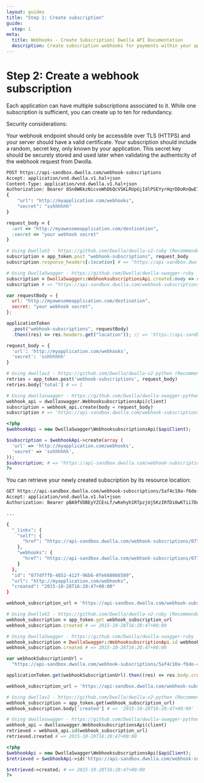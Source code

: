 ```yaml
---
layout: guides
title: "Step 1: Create subscription"
guide:
  step: 1
meta:
  title: Webhooks - Create Subscription| Dwolla API Documentation
  description: Create subscription webhooks for payments within your application by utilizing our open bank transfer API with no transaction fees.
---
```


# Step 2: Create a webhook subscription

Each application can have multiple subscriptions associated to it. While one subscription is sufficient, you can create up to ten for redundancy.

Security considerations:

Your webhook endpoint should only be accessible over TLS (HTTPS) and your server should have a valid certificate. Your subscription should include a random, secret key, only known by your application. This secret key should be securely stored and used later when validating the authenticity of the webhook request from Dwolla.

```bash
POST https://api-sandbox.dwolla.com/webhook-subscriptions
Accept: application/vnd.dwolla.v1.hal+json
Content-Type: application/vnd.dwolla.v1.hal+json
Authorization: Bearer 0Sn0W6kzNicvoWhDbQcVSKLRUpGjIdlPSEYyrHqrDDoRnQwE7Q
{
    "url": "http://myapplication.com/webhooks",
    "secret": "sshhhhhh"
}
```

```ruby
request_body = {
  :url => "http://myawesomeapplication.com/destination",
  :secret => "your webhook secret"
}

# Using DwollaV2 - https://github.com/Dwolla/dwolla-v2-ruby (Recommended)
subscription = app_token.post "webhook-subscriptions", request_body
subscription.response_headers[:location] # => "https://api-sandbox.dwolla.com/webhook-subscriptions/5af4c10a-f6de-4ac8-840d-42cb65454216"

# Using DwollaSwagger - https://github.com/Dwolla/dwolla-swagger-ruby
subscription = DwollaSwagger::WebhooksubscriptionsApi.create(:body => request_body)
subscription # => "https://api-sandbox.dwolla.com/webhook-subscriptions/5af4c10a-f6de-4ac8-840d-42cb65454216"
```

```javascript
var requestBody = {
  url: "http://myawesomeapplication.com/destination",
  secret: "your webhook secret",
};

applicationToken
  .post("webhook-subscriptions", requestBody)
  .then((res) => res.headers.get("location")); // => 'https://api-sandbox.dwolla.com/webhook-subscriptions/5af4c10a-f6de-4ac8-840d-42cb65454216'
```

```python
request_body = {
  'url': 'http://myapplication.com/webhooks',
  'secret': 'sshhhhhh'
}

# Using dwollav2 - https://github.com/Dwolla/dwolla-v2-python (Recommended)
retries = app_token.post('webhook-subscriptions', request_body)
retries.body['total'] # => 1

# Using dwollaswagger - https://github.com/Dwolla/dwolla-swagger-python
webhook_api = dwollaswagger.WebhooksubscriptionsApi(client)
subscription = webhook_api.create(body = request_body)
subscription # => 'https://api-sandbox.dwolla.com/webhook-subscriptions/5af4c10a-f6de-4ac8-840d-42cb65454216'
```

```php
<?php
$webhookApi = new DwollaSwagger\WebhooksubscriptionsApi($apiClient);

$subscription = $webhookApi->create(array (
  'url' => 'http://myapplication.com/webhooks',
  'secret' => 'sshhhhhh',
));
$subscription; # => "https://api-sandbox.dwolla.com/webhook-subscriptions/5af4c10a-f6de-4ac8-840d-42cb65454216"
?>
```

You can retrieve your newly created subscription by its resource location:

```bash
GET https://api-sandbox.dwolla.com/webhook-subscriptions/5af4c10a-f6de-4ac8-840d-42cb65454216
Accept: application/vnd.dwolla.v1.hal+json
Authorization: Bearer pBA9fVDBEyYZCEsLf/wKehyh1RTpzjUj5KzIRfDi0wKTii7DqY

...

{
  "_links": {
    "self": {
      "href": "https://api-sandbox.dwolla.com/webhook-subscriptions/077dfffb-4852-412f-96b6-0fe668066589"
    },
    "webhooks": {
      "href": "https://api-sandbox.dwolla.com/webhook-subscriptions/077dfffb-4852-412f-96b6-0fe668066589/webhooks"
    }
  },
  "id": "077dfffb-4852-412f-96b6-0fe668066589",
  "url": "http://myapplication.com/webhooks",
  "created": "2015-10-28T16:20:47+00:00"
}
```

```ruby
webhook_subscription_url = 'https://api-sandbox.dwolla.com/webhook-subscriptions/5af4c10a-f6de-4ac8-840d-42cb65454216'

# Using DwollaV2 - https://github.com/Dwolla/dwolla-v2-ruby (Recommended)
webhook_subscription = app_token.get webhook_subscription_url
webhook_subscription.created # => 2015-10-28T16:20:47+00:00

# Using DwollaSwagger - https://github.com/Dwolla/dwolla-swagger-ruby
webhook_subscription = DwollaSwagger::WebhooksubscriptionApi.id webhook_subscription_url
webhook_subscription.created # => 2015-10-28T16:20:47+00:00
```

```javascript
var webhookSubscriptionUrl =
  "https://api-sandbox.dwolla.com/webhook-subscriptions/5af4c10a-f6de-4ac8-840d-42cb65454216";

applicationToken.get(webhookSubscriptionUrl).then((res) => res.body.created); // => '2016-04-20T15:49:50.340Z'
```

```python
webhook_subscription_url = 'https://api-sandbox.dwolla.com/webhook-subscriptions/5af4c10a-f6de-4ac8-840d-42cb65454216'

# Using dwollav2 - https://github.com/Dwolla/dwolla-v2-python (Recommended)
webhook_subscription = app_token.get(webhook_subscription_url)
webhook_subscription.body['created'] # => '2015-10-28T16:20:47+00:00'

# Using dwollaswagger - https://github.com/Dwolla/dwolla-swagger-python
webhook_api = dwollaswagger.WebhooksubscriptionsApi(client)
retrieved = webhook_api.id(webhook_subscription_url)
retrieved.created # => 2015-10-28T16:20:47+00:00
```

```php
<?php
$webhookApi = new DwollaSwagger\WebhooksubscriptionsApi($apiClient);
$retrieved = $webhookApi->id('https://api-sandbox.dwolla.com/webhook-subscriptions/5af4c10a-f6de-4ac8-840d-42cb65454216');

$retrieved->created; # => 2015-10-28T16:20:47+00:00
?>
```
